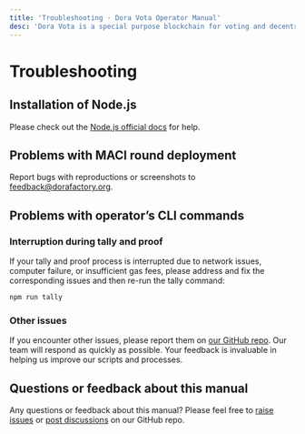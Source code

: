 ```yaml
---
title: 'Troubleshooting · Dora Vota Operator Manual'
desc: 'Dora Vota is a special purpose blockchain for voting and decentralized community governance.'
---
```


# Troubleshooting

## Installation of Node.js

Please check out the [Node.js official docs](https://docs.npmjs.com/downloading-and-installing-node-js-and-npm) for help.

## Problems with MACI round deployment

Report bugs with reproductions or screenshots to feedback@dorafactory.org.

## Problems with operator’s CLI commands

### Interruption during tally and proof

If your tally and proof process is interrupted due to network issues, computer failure, or insufficient gas fees, please address and fix the corresponding issues and then re-run the tally command:

```bash npm2yarn
npm run tally
```

### Other issues

If you encounter other issues, please report them on [our GitHub repo](https://github.com/DoraFactory/vota-operator-scripts/issues). Our team will respond as quickly as possible. Your feedback is invaluable in helping us improve our scripts and processes.

## Questions or feedback about this manual

Any questions or feedback about this manual? Please feel free to [raise issues](https://github.com/dorafactory/df-docs/issues) or [post discussions](https://github.com/DoraFactory/df-docs/discussions) on our GitHub repo.
